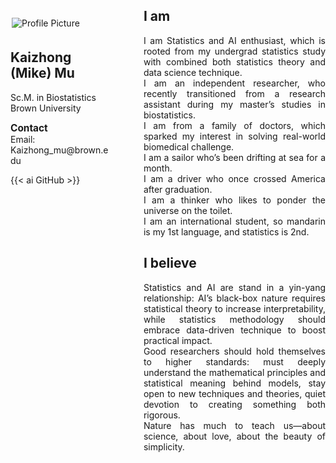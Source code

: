 <script async src="https://pagead2.googlesyndication.com/pagead/js/adsbygoogle.js?client=ca-pub-6878992848042528"
     crossorigin="anonymous"></script>  

:::: {.columns}
::: {.column width="35%"}
<img align="center" src='/_assets/images/profile.png' class='oval-image' alt='Profile Picture' style='align-right; margin-left: 2px; margin-bottom: 5px; margin-top: 30px'>  

## Kaizhong (Mike) Mu
Sc.M. in Biostatistics 
<a href='https://www.brown.edu/' target='_blank' style='text-decoration:none'>Brown University</a>  

<span style='font-size: 1.1em; font-weight: bold; margin-top: 50px; margin-bottom: 50px;'>Contact</span>  
    Email: <a href="mailto:Kaizhong_mu@brown.edu" style="text-decoration:none"> Kaizhong_mu@brown.edu</a>  
    <!-- Office: <a href="https://maps.app.goo.gl/p25RvKR6jiecRYsG9" target="_blank" style="text-decoration:none"> Love Building: Room 331A</a>  
    Office Hours: <br>
    M, W: 12:00 pm -1:00 pm <br>
    T: 11:30 am - 12:30 pm  

<span style='font-size: 1.1em; font-weight: bold; margin-top: 50px; margin-bottom: 50px;'>Find me on</span>  
<a href="https://scholar.google.com/citations?user=gTz5r68AAAAJ&hl=en" alt='Google Scholar' target="_blank" style="text-decoration:none"> {{< ai google-scholar size=3x >}} </a> <a href="https://www.researchgate.net/profile/Mohammad-Rafiqul-Islam-5" alt='ResearchGate' target="_blank" style="text-decoration:none"> {{< ai researchgate size=3x >}} </a> 

-->

{{< ai GitHub >}}


:::  

::: {.column width="2%"}
:::

::: {.column width="63%"}

## I am
<p style="text-align: justify">   
    I am Statistics and AI enthusiast, which is rooted from my undergrad statistics study with combined both statistics theory and data science technique.
    </br>
    I am an independent researcher, who recently transitioned from a research assistant during my master’s studies in biostatistics.
    </br>
    I am from a family of doctors, which sparked my interest in solving real-world biomedical challenge.
    </br>
    I am a sailor who’s been drifting at sea for a month. 
    </br>
    I am a driver who once crossed America after graduation. 
    </br>
    I am a thinker who likes to ponder the universe on the toilet. 
    </br>
    I am an international student, so mandarin is my 1st language, and statistics is 2nd.
</p>

## I believe
<p style="text-align: justify">   
    Statistics and AI are stand in a yin-yang relationship: AI's black-box nature requires statistical theory to increase interpretability, while statistics methodology should embrace data-driven technique to boost practical impact. 
    </br>
    Good researchers should hold themselves to higher standards: must deeply understand the mathematical principles and statistical meaning behind models, stay open to new techniques and theories, quiet devotion to creating something both rigorous.
    </br>
    Nature has much to teach us—about science, about love, about the beauty of simplicity.
</p>  

:::
::::